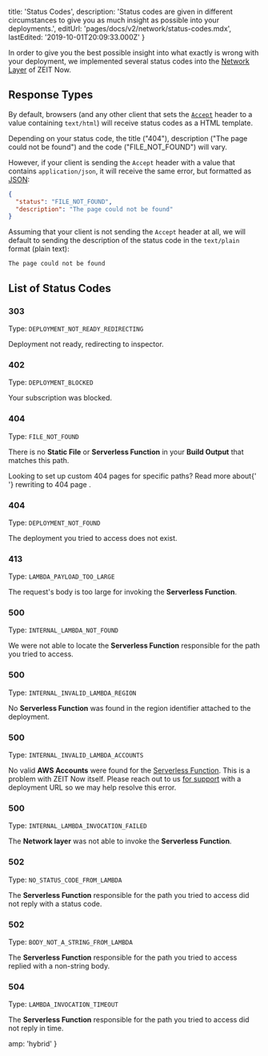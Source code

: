 
  title: 'Status Codes',
  description:
    'Status codes are given in different circumstances to give you as much insight as possible into your deployments.',
  editUrl: 'pages/docs/v2/network/status-codes.mdx',
  lastEdited: '2019-10-01T20:09:33.000Z'
}

In order to give you the best possible insight into what exactly is wrong with your deployment, we implemented several status codes into the [Network Layer](/docs/v2/network/overview) of ZEIT Now.

## Response Types

By default, browsers (and any other client that sets the [`Accept`](https://developer.mozilla.org/en-US/docs/Web/HTTP/Headers/Accept) header to a value containing `text/html`) will receive status codes as a HTML template.

Depending on your status code, the title ("404"), description ("The page could not be found") and the code ("FILE_NOT_FOUND") will vary.

However, if your client is sending the `Accept` header with a value that contains `application/json`, it will receive the same error, but formatted as [JSON](https://en.wikipedia.org/wiki/JSON):

```json
{
  "status": "FILE_NOT_FOUND",
  "description": "The page could not be found"
}
```

Assuming that your client is not sending the `Accept` header at all, we will default to sending the description of the status code in the `text/plain` format (plain text):

```
The page could not be found
```

## List of Status Codes

### 303

Type: `DEPLOYMENT_NOT_READY_REDIRECTING`

Deployment not ready, redirecting to inspector.

### 402

Type: `DEPLOYMENT_BLOCKED`

Your subscription was blocked.

### 404

Type: `FILE_NOT_FOUND`

There is no <b>Static File</b> or <b>Serverless Function</b> in your <b>Build Output</b> that matches this path.

<Note>
  Looking to set up custom 404 pages for specific paths? Read more about{' '}
  <GenericLink href="/docs/v2/advanced/routes#custom-404">
    rewriting to 404 page
  </GenericLink>
  .
</Note>

### 404

Type: `DEPLOYMENT_NOT_FOUND`

The deployment you tried to access does not exist.

### 413

Type: `LAMBDA_PAYLOAD_TOO_LARGE`

The request's body is too large for invoking the <b>Serverless Function</b>.

### 500

Type: `INTERNAL_LAMBDA_NOT_FOUND`

We were not able to locate the <b>Serverless Function</b> responsible for the path you tried to access.

### 500

Type: `INTERNAL_INVALID_LAMBDA_REGION`

No <b>Serverless Function</b> was found in the region identifier attached to the deployment.

### 500

Type: `INTERNAL_INVALID_LAMBDA_ACCOUNTS`

No valid **AWS Accounts** were found for the [Serverless Function](/docs/v2/advanced/concepts/serverless-functions/). This is a problem with ZEIT Now itself. Please reach out to us [for support](mailto:support@zeit.co) with a deployment URL so we may help resolve this error.

### 500

Type: `INTERNAL_LAMBDA_INVOCATION_FAILED`

The <b>Network layer</b> was not able to invoke the <b>Serverless Function</b>.

### 502

Type: `NO_STATUS_CODE_FROM_LAMBDA`

The <b>Serverless Function</b> responsible for the path you tried to access did not reply with a status code.

### 502

Type: `BODY_NOT_A_STRING_FROM_LAMBDA`

The <b>Serverless Function</b> responsible for the path you tried to access replied with a non-string body.

### 504

Type: `LAMBDA_INVOCATION_TIMEOUT`

The <b>Serverless Function</b> responsible for the path you tried to access did not reply in time.


  amp: 'hybrid'
}
